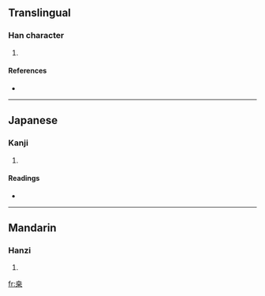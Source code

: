 {{see|桑}}
==Translingual==

===Han character===
{{Han char|rn=75|rad=木|as=06|sn=10|four=|canj=十廿木 (JTD)}}

# {{defn|Han|sort=木06}}

====References====
* {{Han ref|kx=0526.040|dkj=14685|hdz=21176.120|uh=6852|ud=26706}}

----

==Japanese==

===Kanji===
{{ja-kanji|grade=|rs=木06}}

# {{defn|Japanese}}

====Readings====
* {{ja-readings|on=[[そう]] (sō)|kun=[[くわ]] (kuwa)}}

----

==Mandarin==

===Hanzi===
{{cmn-hanzi|pin=[[sāng]] ([[sang1]])|wg=sang<sup>1</sup>}}

# {{defn|Mandarin}}

[[fr:桒]]